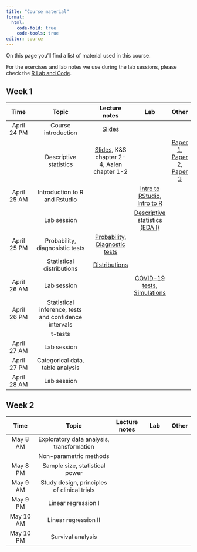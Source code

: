 ```yaml
---
title: "Course material"
format: 
  html:
    code-fold: true
    code-tools: true
editor: source
---
```


On this page you'll find a list of material used in this course.

For the exercises and lab notes we use during the lab sessions, please check the [R Lab and Code](https://ocbe-uio.github.io/teaching_mf9130e/lab/overview.html).

## Week 1

|     Time      |                  Topic                   |   Lecture notes    |  Lab | Other |
|:-------------:|:-----------------------------------------:|:---------:|:----:|:-----:|
| April 24 PM  | Course introduction | [Slides](Module1-Part1-Course_introduction.pdf) |  | |
|              | Descriptive statistics| [Slides](Module1-Part2-Data_and_descriptive_statistics_full.pdf), K&S chapter 2-4, Aalen chapter 1-2  |  | [Paper 1](Gerstung_2015.pdf), [Paper 2](Kristiansen_2022.pdf), [Paper 3](PreventADALL_2022.pdf) |
| April 25 AM  | Introduction to R and Rstudio | | [Intro to RStudio](https://ocbe-uio.github.io/teaching_mf9130e/lab/lab_intro_rstudio.html), [Intro to R](https://ocbe-uio.github.io/teaching_mf9130e/lab/lab_intro_r.html) | |
|              | Lab session | | [Descriptive statistics (EDA I)](https://ocbe-uio.github.io/teaching_mf9130e/lab/lab_eda_part1.html) | |
| April 25 PM | Probability, diagnosistic tests  | [Probability](notes_probability.qmd), [Diagnostic tests](notes_diagnostic_tests.qmd) |     |       |
|             |  Statistical distributions   |  [Distributions](notes_distributions.qmd)  |     |       |
| April 26 AM |  Lab session  | | [COVID-19 tests](lab_diagnostic_tests.qmd),  [Simulations](lab_distributions.qmd)  |  |
| April 26 PM |  Statistical inference, tests and confidence intervals         |  |  | |
|             |  t-tests         |  |  | |
| April 27 AM |  Lab session         |  |  | |
| April 27 PM |  Categorical data, table analysis        |  |  | |
| April 28 AM |  Lab session        |  |  | |



## Week 2


|     Time      |                  Topic                   |   Lecture notes     |  Lab | Other |
|:-------------:|:----------------------------------------:|:--------:|:-------------:|:--------:|
| May 8 AM  | Exploratory data analysis, transformation | | | |
|                  | Non-parametric methods | | | |
| May 8 PM | Sample size, statistical power          | | | | |
| May 9 AM | Study design, principles of clinical trials          | |  | |
| May 9 PM | Linear regression I        | |  | |
| May 10 AM | Linear regression II          | |  | |
| May 10 PM | Survival analysis          | |  | |






